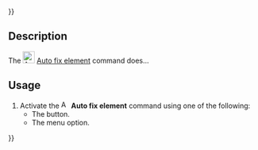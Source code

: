 {{UnfinishedDocu{{#translation:}}}}
<languages/>

{{Docnav
|[[Assembly3_SmartRecompute|Smart recompute]]
|[[Assembly3_AutoElementVisibility|Auto element visibility]]
|[[Assembly3_Workbench|Assembly3]]
|IconL=Assembly_SmartRecompute.svg‎‎
|IconR=Assembly_AutoElementVis.svg‎‎
|IconC=Assembly3_workbench_icon.svg
}}

{{GuiCommand
|Name=Assembly3 AutoFixElement
|Icon=Assembly_AutoFixElement.svg‎‎
|MenuLocation=Assembly3 → Auto fix element
|Workbenches=[[Assembly3_Workbench|Assembly3]]
}}

== Description ==

The [[Image:Assembly_AutoFixElement.svg|24px]] [[Assembly3_AutoFixElement|Auto fix element]] command does...

== Usage ==

# Activate the [[Image:Assembly_AutoFixElement.svg|16px]] '''Auto fix element''' command using one of the following:
#* The {{Button|[[Image:Assembly_AutoFixElement.svg|16px]] [[Assembly3_AutoFixElement|Auto fix element]]}} button.
#* The {{MenuCommand|Assembly3 → [[Image:Assembly_AutoFixElement.svg|16px]] Auto fix element}} menu option.


{{Docnav
|[[Assembly3_SmartRecompute|Smart recompute]]
|[[Assembly3_AutoElementVisibility|Auto element visibility]]
|[[Assembly3_Workbench|Assembly3]]
|IconL=Assembly_SmartRecompute.svg‎‎
|IconR=Assembly_AutoElementVis.svg‎‎
|IconC=Assembly3_workbench_icon.svg
}}
 
{{Userdocnavi{{#translation:}}}}